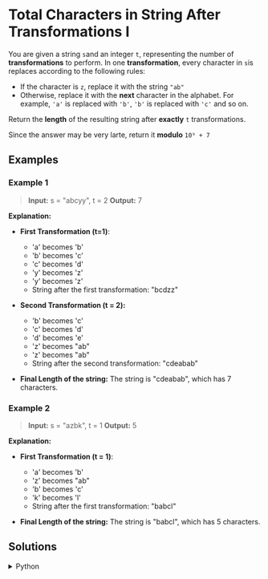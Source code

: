 # Total Characters in String After Transformations I

You are given a string `s`and an integer `t`, representing the number of **transformations** to perform. In one **transformation**, every character in `s`is replaces according to the following rules:

- If the character is `z`, replace it with the string `"ab"`
- Otherwise, replace it with the **next** character in the alphabet. For example, `'a'` is replaced with `'b'`, `'b'` is replaced with `'c'` and so on.

Return the **length** of the resulting string after **exactly** `t` transformations.

Since the answer may be very larte, return it **modulo** `10⁹ + 7`

## Examples

### Example 1

> **Input:** s = "abcyy", t = 2
> **Output:** 7

**Explanation:**
- **First Transformation (t=1)**:
    - 'a' becomes 'b'
    - 'b' becomes 'c'
    - 'c' becomes 'd'
    - 'y' becomes 'z'
    - 'y' becomes 'z'
    - String after the first transformation: "bcdzz"

- **Second Transformation (t = 2):**
    - 'b' becomes 'c'
    - 'c' becomes 'd'
    - 'd' becomes 'e'
    - 'z' becomes "ab"
    - 'z' becomes "ab"
    - String after the second transformation: "cdeabab"

- **Final Length of the string:** The string is "cdeabab", which has 7 characters.


### Example 2

> **Input:** s = "azbk", t = 1
> **Output:** 5

**Explanation:**
- **First Transformation (t = 1)**:
    - 'a' becomes 'b'
    - 'z' becomes "ab"
    - 'b' becomes 'c'
    - 'k' becomes 'l'
    - String after the first transformation: "babcl"

- **Final Length of the string:** The string is "babcl", which has 5 characters.

## Solutions

<details>
    <summary>Python</summary>
```python
class Solution:
    def lengthAfterTransformations(self, s: str, t: int) -> int:
        MOD = 10**9 + 7
        
        current_s = list(s)
        for _ in range(t):
            new_s = []
            for letter in current_s:
                if letter == 'z':
                    new_s.append('a')
                    new_s.append('b')
                else:
                    new_s.append(chr(ord(letter) + 1))
            
            current_s = new_s
        
        return len(current_s) % MOD
```

- Se crea una lista `current_s` a partir del string `s`
- Se crea una lista vacía  `new_s` para realizar los cambios
- Se recorre la lista `current_s` y se guardan los cambios en `new_s`
- Se actualiza la lista `current_s` con los cambios de `new_s` por cada transformación completada
- Se retorna el largo de `current_s`, acotado por MOD
</details>